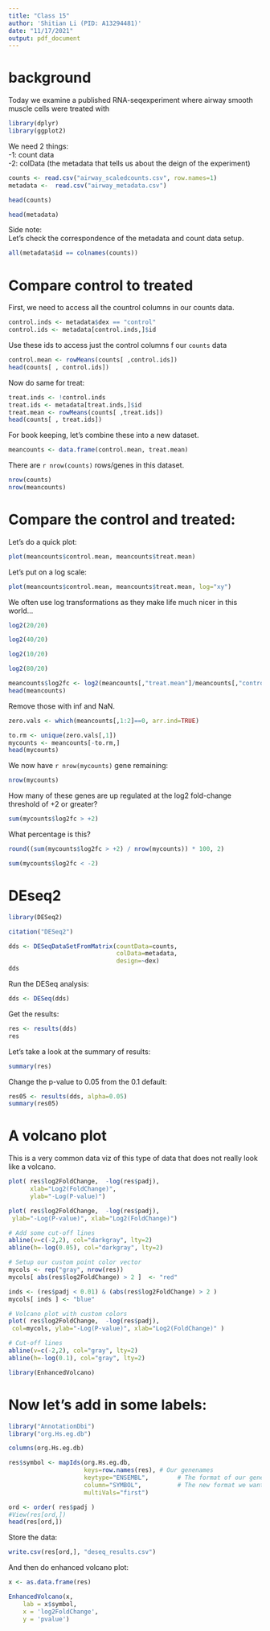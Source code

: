 ```yaml
---
title: "Class 15"
author: 'Shitian Li (PID: A13294481)'
date: "11/17/2021"
output: pdf_document
---
```


# background

Today we examine a published RNA-seqexperiment where airway smooth muscle cells were treated with 

```r
library(dplyr)
library(ggplot2)
```

We need 2 things:  
-1: count data   
-2: colData (the metadata that tells us about the deign of the experiment)  

```r
counts <- read.csv("airway_scaledcounts.csv", row.names=1)
metadata <-  read.csv("airway_metadata.csv")
```

```r
head(counts)
```

```r
head(metadata)
```

Side note:  
Let's check the correspondence of the metadata and count data setup. 

```r
all(metadata$id == colnames(counts))
```

# Compare control to treated

First, we need to access all the countrol columns in our counts data. 

```r
control.inds <- metadata$dex == "control"
control.ids <- metadata[control.inds,]$id
```

Use these ids to access just the control columns f our `counts` data

```r
control.mean <- rowMeans(counts[ ,control.ids])
head(counts[ , control.ids])
```

Now do same for treat: 

```r
treat.inds <- !control.inds
treat.ids <- metadata[treat.inds,]$id
treat.mean <- rowMeans(counts[ ,treat.ids])
head(counts[ , treat.ids])
```

For book keeping, let's combine these into a new dataset. 

```r
meancounts <- data.frame(control.mean, treat.mean)
```

There are `r nrow(counts)` rows/genes in this dataset. 

```r
nrow(counts)
nrow(meancounts)
```

# Compare the control and treated: 

Let's do a quick plot: 

```r
plot(meancounts$control.mean, meancounts$treat.mean)
```

Let's put on a log scale: 

```r
plot(meancounts$control.mean, meancounts$treat.mean, log="xy")
```

We often use log transformations as they make life much nicer in this world...

```r
log2(20/20)
```

```r
log2(40/20)
```

```r
log2(10/20)
```

```r
log2(80/20)
```

```r
meancounts$log2fc <- log2(meancounts[,"treat.mean"]/meancounts[,"control.mean"])
head(meancounts)
```

Remove those with inf and NaN. 

```r
zero.vals <- which(meancounts[,1:2]==0, arr.ind=TRUE)

to.rm <- unique(zero.vals[,1])
mycounts <- meancounts[-to.rm,]
head(mycounts)
```

We now have   `r nrow(mycounts)` gene remaining: 

```r
nrow(mycounts)
```

How many of these genes are up regulated at the log2 fold-change threshold of +2 or greater? 

```r
sum(mycounts$log2fc > +2)
```

What percentage is this? 

```r
round((sum(mycounts$log2fc > +2) / nrow(mycounts)) * 100, 2)
```

```r
sum(mycounts$log2fc < -2)
```

# DEseq2

```r
library(DESeq2)
```

```r
citation("DESeq2")
```

```r
dds <- DESeqDataSetFromMatrix(countData=counts, 
                              colData=metadata, 
                              design=~dex)
dds
```
 
Run the DESeq analysis: 

```r
dds <- DESeq(dds)
```

Get the results: 

```r
res <- results(dds)
res
```

Let's take a look at the summary of results: 

```r
summary(res)
```

Change the p-value to 0.05 from the 0.1 default: 

```r
res05 <- results(dds, alpha=0.05)
summary(res05)
```

# A volcano plot

This is a very common data viz of this type of data that does not really look like a volcano. 

```r
plot( res$log2FoldChange,  -log(res$padj), 
      xlab="Log2(FoldChange)",
      ylab="-Log(P-value)")
```

```r
plot( res$log2FoldChange,  -log(res$padj), 
 ylab="-Log(P-value)", xlab="Log2(FoldChange)")

# Add some cut-off lines
abline(v=c(-2,2), col="darkgray", lty=2)
abline(h=-log(0.05), col="darkgray", lty=2)
```

```r
# Setup our custom point color vector 
mycols <- rep("gray", nrow(res))
mycols[ abs(res$log2FoldChange) > 2 ]  <- "red" 

inds <- (res$padj < 0.01) & (abs(res$log2FoldChange) > 2 )
mycols[ inds ] <- "blue"

# Volcano plot with custom colors 
plot( res$log2FoldChange,  -log(res$padj), 
 col=mycols, ylab="-Log(P-value)", xlab="Log2(FoldChange)" )

# Cut-off lines
abline(v=c(-2,2), col="gray", lty=2)
abline(h=-log(0.1), col="gray", lty=2)
```

```r
library(EnhancedVolcano)
```

# Now let's add in some labels: 

```r
library("AnnotationDbi")
library("org.Hs.eg.db")
```

```r
columns(org.Hs.eg.db)
```

```r
res$symbol <- mapIds(org.Hs.eg.db,
                     keys=row.names(res), # Our genenames
                     keytype="ENSEMBL",        # The format of our genenames
                     column="SYMBOL",          # The new format we want to add
                     multiVals="first")
```

```r
ord <- order( res$padj )
#View(res[ord,])
head(res[ord,])
```

Store the data: 

```r
write.csv(res[ord,], "deseq_results.csv")
```

And then do enhanced volcano plot: 

```r
x <- as.data.frame(res)

EnhancedVolcano(x,
    lab = x$symbol,
    x = 'log2FoldChange',
    y = 'pvalue')
```






